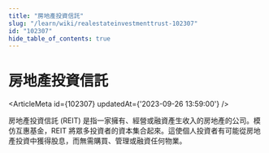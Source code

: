```yaml
---
title: "房地產投資信託"
slug: "/learn/wiki/realestateinvestmenttrust-102307"
id: "102307"
hide_table_of_contents: true
---
```



# 房地產投資信託

<ArticleMeta id={102307} updatedAt={'2023-09-26 13:59:00'} />
<div className='border-solid border-b border-t-0 my-4 border-[var(--ifm-color-gray-300)]' />

房地產投資信託 (REIT) 是指一家擁有、經營或融資產生收入的房地產的公司。模仿互惠基金，REIT 將眾多投資者的資本集合起來。這使個人投資者有可能從房地產投資中獲得股息，而無需購買、管理或融資任何物業。
